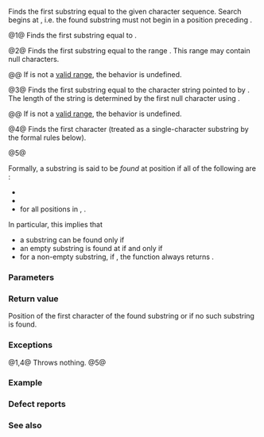 {{cpp/string/basic_string/title|find}}
{{cpp/string/basic_string/navbar}}
{{dcl begin}}
{{dcla|anchor=no|num=1|noexcept=c++11|constexpr=c++20|1=
size_type find( const basic_string&amp; str, size_type pos = 0 ) const;
}}
{{dcla|anchor=no|num=2|constexpr=c++20|1=
size_type find( const CharT* s, size_type pos, size_type count ) const;
}}
{{dcla|anchor=no|num=3|constexpr=c++20|1=
size_type find( const CharT* s, size_type pos = 0 ) const;
}}
{{dcla|anchor=no|num=4|noexcept=c++11|constexpr=c++20|1=
size_type find( CharT ch, size_type pos = 0 ) const;
}}
{{dcla|anchor=no|num=5|since=c++17|constexpr=c++20|1=
template&lt; class StringViewLike &gt;
size_type find( const StringViewLike&amp; t,
                size_type pos = 0 ) const noexcept(/* see below */);
}}
{{dcl end}}

Finds the first substring equal to the given character sequence. Search begins at {{c|pos}}, i.e. the found substring must not begin in a position preceding {{c|pos}}.

@1@ Finds the first substring equal to {{c|str}}.

@2@ Finds the first substring equal to the range {{range|s|s + count}}. This range may contain null characters.

@@ If {{range|s|s + count}} is not a [[cpp/iterator#Ranges|valid range]], the behavior is undefined.

@3@ Finds the first substring equal to the character string pointed to by {{c|s}}. The length of the string is determined by the first null character using {{c|Traits::length(s)}}.

@@ If {{range|s|s + Traits::length(s)}} is not a [[cpp/iterator#Ranges|valid range]], the behavior is undefined.

@4@ Finds the first character {{c|ch}} (treated as a single-character substring by the formal rules below).

@5@ {{cpp/string/sv hack|finds the first substring equal to {{c|sv}}}}

Formally, a substring {{c|str}} is said to be ''found'' at position {{c|xpos}} if all of the following are {{c|true}}:
* {{c|1=xpos &gt;= pos}}
* {{c|1=xpos + str.size() &lt;= size()}}
* for all positions {{c|n}} in {{c|str}}, {{c|Traits::eq(at(xpos + n), str.at(n))}}.

In particular, this implies that
* a substring can be found only if {{c|1=pos &lt;= size() - str.size()}}
* an empty substring is found at {{c|pos}} if and only if {{c|1=pos &lt;= size()}}
* for a non-empty substring, if {{c|1=pos &gt;= size()}}, the function always returns {{lc|npos}}.

===Parameters===
{{par begin}}
{{par|str|string to search for}}
{{par|pos|position at which to start the search}}
{{par|count|length of substring to search for}}
{{par|s|pointer to a character string to search for}}
{{par|ch|character to search for}}
{{par|t|object (convertible to {{lc|std::basic_string_view}}) to search for}}
{{par end}}

===Return value===
Position of the first character of the found substring or {{lc|npos}} if no such substring is found.

===Exceptions===
@1,4@ Throws nothing.
@5@ {{noexcept|std::is_nothrow_convertible_v&lt;const T&amp;, std::basic_string_view&lt;CharT, Traits&gt;&gt;}}

{{cpp/strong exception safety guarantee}}

===Example===
{{example
|code=
#include &lt;iomanip&gt;
#include &lt;iostream&gt;
#include &lt;string&gt;

void print(int id, std::string::size_type n, std::string const&amp; s)
{
    std::cout &lt;&lt; id &lt;&lt; ") ";
    if (std::string::npos == n)
        std::cout &lt;&lt; "not found! n == npos\n";
    else
        std::cout &lt;&lt; "found @ n = " &lt;&lt; n &lt;&lt; ", substr(" &lt;&lt; n &lt;&lt; ") = "
                  &lt;&lt; std::quoted(s.substr(n)) &lt;&lt; '\n';
}

int main()
{
    std::string::size_type n;
    std::string const s = "This is a string"; /*
                             ^  ^  ^
                             1  2  3          */
    
    // search from beginning of string
    n = s.find("is");
    print(1, n, s);
    
    // search from position 5
    n = s.find("is", 5);
    print(2, n, s);
    
    // find a single character
    n = s.find('a');
    print(3, n, s);
    
    // find a single character
    n = s.find('q');
    print(4, n, s);
}
|output=
1) found @ n = 2, substr(2) = "is is a string"
2) found @ n = 5, substr(5) = "is a string"
3) found @ n = 8, substr(8) = "a string"
4) not found! n == npos
}}

===Defect reports===
{{dr list begin}}
{{dr list item|wg=lwg|dr=847|std=C++98|before=there was no exception safety guarantee|after=added strong exception safety guarantee}}
{{dr list item|wg=lwg|dr=2064|std=C++11|before=overloads {{v|3,4}} were noexcept|after=removed}}
{{dr list item|wg=lwg|dr=2946|std=C++17|before=overload {{v|5}} caused ambiguity in some cases|after=avoided by making it a template}}
{{dr list item|paper=P1148R0|std=C++11&lt;br&gt;C++17|before=noexcept for overloads {{v|4,5}} were&lt;br&gt;accidently dropped by LWG2064/LWG2946|after=restored}}
{{dr list end}}

===See also===
{{dsc begin}}
{{dsc inc|cpp/string/byte/dsc strstr}}
{{dsc inc|cpp/string/wide/dsc wcsstr}}
{{dsc inc|cpp/string/byte/dsc strchr}}
{{dsc inc|cpp/string/wide/dsc wcschr}}
{{dsc inc|cpp/string/basic_string/dsc rfind}}
{{dsc inc|cpp/string/basic_string/dsc find_first_of}}
{{dsc inc|cpp/string/basic_string/dsc find_first_not_of}}
{{dsc inc|cpp/string/basic_string/dsc find_last_of}}
{{dsc inc|cpp/string/basic_string/dsc find_last_not_of}}
{{dsc inc|cpp/string/basic_string_view/dsc find}}
{{dsc inc|cpp/algorithm/dsc search}}
{{dsc end}}

{{langlinks|de|es|fr|it|ja|pt|ru|zh}}